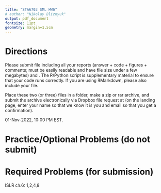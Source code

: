 ```yaml
---
title: "STA6703 SML HW6"
# author: "Nikolay Bliznyuk"
output: pdf_document
fontsize: 11pt
geometry: margin=1.5cm
---
```


# Directions


Please submit \textbf{one PDF} file including all your reports (answer + code + figures + comments; must be easily readable and have file size under a few megabytes) and \textbf{one R or Python code script}. The R/Python script is supplementary material to ensure that your code runs correctly. If you are using RMarkdown, please also include your \texttt{.Rmd} file. 

Place these two (or three) files in a folder, make a zip or rar archive, and submit the archive electronically via Dropbox file request  at \texttt{\url{tinyurl.com/nbliznyuk-submit-files}}
(on the landing page, enter your name so that we know it is you and email so that you get a confirmation).


\textbf{Deadline:} 01-Nov-2022, 10:00 PM EST. 



# Practice/Optional Problems (do not submit)


\begin{enumerate}

\item  Complete the R tutorial in ISLR sections 6.5-6.7.
You may find the Youtube videos by Trevor Hastie helpful; for links, see file \texttt{!\_youtube\_lab\_links.txt} in the subfolder \texttt{"[2].code/islr\_labs/"}

\item Implementing normal-theory linear regression model with an L2 penalty by hand: extend your implementation of the negative (Gaussian) log-likelihood from hw3 by adding the ridge penalty. Can this objective function be minimized analytically? If the $L_2$ penalty is replaced by the $L_1$ penalty, can the resulting objective function be minimized analytically? Briefly explain.

\item Implementing a logistic regression model with an $L_2$ penalty by hand: extend your implementation of logistic regression (with multiple covariates) from hw4 by adding the ridge penalty. Can this objective function be minimized analytically? 

\item "Honest" $C_p$ in the multiple linear regression: the version this criterion motivated by the ISLR authors as the "training MSE corrected for overfitting" is somewhat deficient in assuming either that  $\sigma^2$ is known or is estimated
by $\widehat{\sigma}^2$ (independently of the RSS for each given model fit). Suppose $\widehat{\sigma}^2 = RSS/(n-k-1)$, where the RSS comes from the current model fit; i.e., $\widehat{\sigma}^2$ will be different for different models (even if $k$ is the same). Show that, still, $C_p$ is is an increasing (linear) function of RSS (with the slope and intercept independent of the RSS). Hence, conclude that ranking the models with exactly $k$ predictors with respect to $C_p$ is equivalent to ranking them with respect to RSS.

\item  "Honest" AIC and BIC in the multiple linear regression: for the multiple linear regression with iid $Normal(0,\sigma^2)$ errors (the same version considered in class after ch.03), show that the deviance is an increasing function of RSS. Hence conclude that, for a fixed $k$ (hence, fixed $d$), ranking the models with exactly $k$ predictors using RSS, AIC and BIC produces the same ordering (and hence the best model).


\end{enumerate}


<!-- #  Required Problems (for submission) -->
<!-- ISLR ch. 3: 4,10 -->


\bigskip

# Required Problems (for submission)

ISLR ch.6: 1,2,4,8
